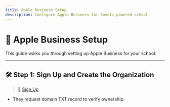 ---
title: Apple Business Setup
description: Configure Apple Business for Sovoli-powered school.
---

# 📧 Apple Business Setup

This guide walks you through setting up Apple Business for your school.

---

## 🛠️ Step 1: Sign Up and Create the Organization

> 🔗 [Sign Up](https://businessconnect.apple.com/)

- They request domain TXT record to verify ownership.
